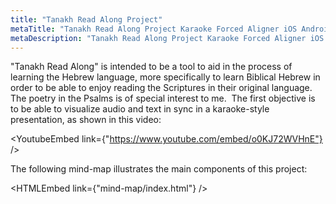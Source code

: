 ```yaml
---
title: "Tanakh Read Along Project"
metaTitle: "Tanakh Read Along Project Karaoke Forced Aligner iOS Android"
metaDescription: "Tanakh Read Along Project Karaoke Forced Aligner iOS Android"
---
```



"Tanakh Read Along" is intended to be a tool to aid in the process of learning the Hebrew language, more specifically to learn Biblical Hebrew in order to be able to enjoy reading the Scriptures in their original language. The poetry in the Psalms is of special interest to me. 
The first objective is to be able to visualize audio and text in sync in a karaoke-style presentation, as shown in this video:

<YoutubeEmbed link={"https://www.youtube.com/embed/o0KJ72WVHnE"} />


The following mind-map illustrates the main components of this project:

<HTMLEmbed link={"mind-map/index.html"} />